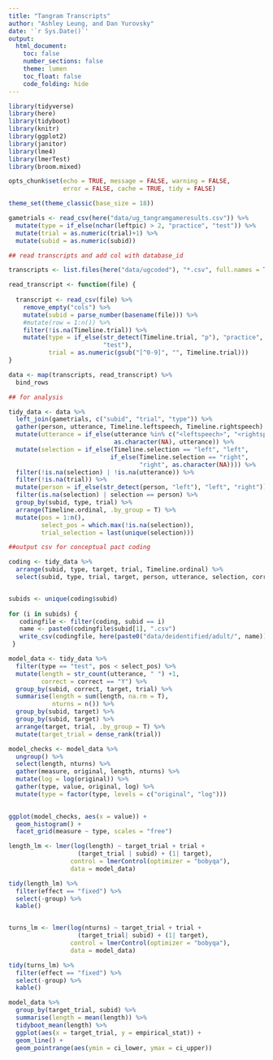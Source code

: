 ```yaml
---
title: "Tangram Transcripts"
author: "Ashley Leung, and Dan Yurovsky"
date: '`r Sys.Date()`'
output: 
  html_document:
    toc: false
    number_sections: false
    theme: lumen
    toc_float: false
    code_folding: hide
---
```


```r
library(tidyverse)
library(here)
library(tidyboot)
library(knitr)
library(ggplot2)
library(janitor)
library(lme4)
library(lmerTest)
library(broom.mixed)

opts_chunk$set(echo = TRUE, message = FALSE, warning = FALSE, 
               error = FALSE, cache = TRUE, tidy = FALSE)

theme_set(theme_classic(base_size = 18))
```


```r

gametrials <- read_csv(here("data/ug_tangramgameresults.csv")) %>%
  mutate(type = if_else(nchar(leftpic) > 2, "practice", "test")) %>%
  mutate(trial = as.numeric(trial)+1) %>%
  mutate(subid = as.numeric(subid))

## read transcripts and add col with database_id

transcripts <- list.files(here("data/ugcoded"), "*.csv", full.names = T)

read_transcript <- function(file) {
  
  transcript <- read_csv(file) %>%
    remove_empty("cols") %>%
    mutate(subid = parse_number(basename(file))) %>%
    #mutate(row = 1:n()) %>%
    filter(!is.na(Timeline.trial)) %>% 
    mutate(type = if_else(str_detect(Timeline.trial, "p"), "practice", 
                          "test"),
           trial = as.numeric(gsub("[^0-9]", "", Timeline.trial)))
}

data <- map(transcripts, read_transcript) %>%
  bind_rows
```


```r

## for analysis

tidy_data <- data %>%
  left_join(gametrials, c("subid", "trial", "type")) %>%
  gather(person, utterance, Timeline.leftspeech, Timeline.rightspeech) %>%
  mutate(utterance = if_else(utterance %in% c("<leftspeech>", "<rightspeech>"),
                             as.character(NA), utterance)) %>%
  mutate(selection = if_else(Timeline.selection == "left", "left",
                            if_else(Timeline.selection == "right",
                                    "right", as.character(NA)))) %>%
  filter(!is.na(selection) | !is.na(utterance)) %>%
  filter(!is.na(trial)) %>%
  mutate(person = if_else(str_detect(person, "left"), "left", "right")) %>%
  filter(is.na(selection) | selection == person) %>%
  group_by(subid, type, trial) %>%
  arrange(Timeline.ordinal, .by_group = T) %>%
  mutate(pos = 1:n(),
         select_pos = which.max(!is.na(selection)),
         trial_selection = last(unique(selection)))
```



```r
##output csv for conceptual pact coding

coding <- tidy_data %>%
  arrange(subid, type, target, trial, Timeline.ordinal) %>%
  select(subid, type, trial, target, person, utterance, selection, correct)


subids <- unique(coding$subid)
  
for (i in subids) {
   codingfile <- filter(coding, subid == i)
   name <- paste0(codingfile$subid[1], ".csv")
   write_csv(codingfile, here(paste0("data/deidentified/adult/", name)), na="", append = FALSE)
 }
```

```r
model_data <- tidy_data %>%
  filter(type == "test", pos < select_pos) %>%
  mutate(length = str_count(utterance, " ") +1,
         correct = correct == "Y") %>%
  group_by(subid, correct, target, trial) %>%
  summarise(length = sum(length, na.rm = T),
            nturns = n()) %>%
  group_by(subid, target) %>%
  group_by(subid, target) %>%
  arrange(target, trial, .by_group = T) %>%
  mutate(target_trial = dense_rank(trial))

model_checks <- model_data %>%
  ungroup() %>%
  select(length, nturns) %>%
  gather(measure, original, length, nturns) %>%
  mutate(log = log(original)) %>%
  gather(type, value, original, log) %>%
  mutate(type = factor(type, levels = c("original", "log")))
  

ggplot(model_checks, aes(x = value)) + 
  geom_histogram() + 
  facet_grid(measure ~ type, scales = "free")

length_lm <- lmer(log(length) ~ target_trial + trial +
                   (target_trial | subid) + (1| target), 
                 control = lmerControl(optimizer = "bobyqa"),
                 data = model_data)

tidy(length_lm) %>%
  filter(effect == "fixed") %>%
  select(-group) %>%
  kable()


turns_lm <- lmer(log(nturns) ~ target_trial + trial +
                   (target_trial| subid) + (1| target), 
                 control = lmerControl(optimizer = "bobyqa"),
                 data = model_data)

tidy(turns_lm) %>%
  filter(effect == "fixed") %>%
  select(-group) %>%
  kable()
```

```r
model_data %>%
  group_by(target_trial, subid) %>%
  summarise(length = mean(length)) %>%
  tidyboot_mean(length) %>%
  ggplot(aes(x = target_trial, y = empirical_stat)) + 
  geom_line() + 
  geom_pointrange(aes(ymin = ci_lower, ymax = ci_upper))
```